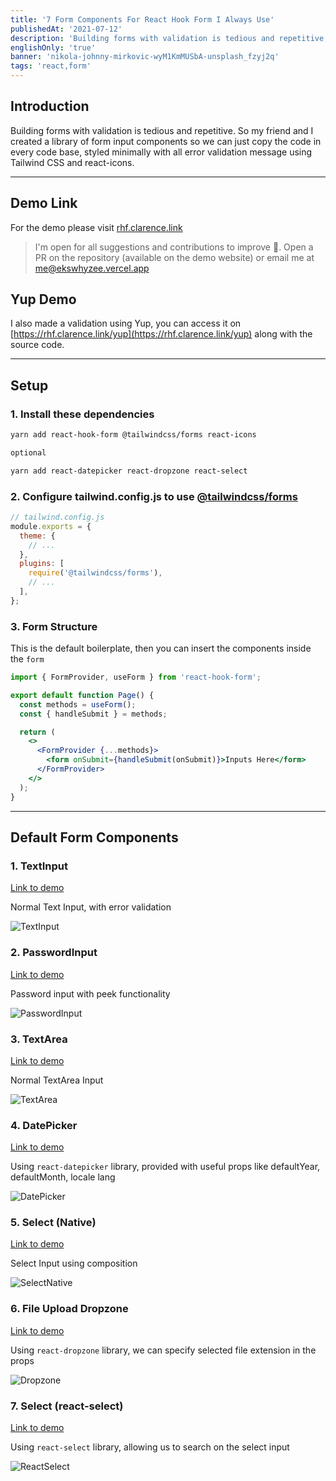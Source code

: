 ```yaml
---
title: '7 Form Components For React Hook Form I Always Use'
publishedAt: '2021-07-12'
description: 'Building forms with validation is tedious and repetitive, using reusable component will help building faster.'
englishOnly: 'true'
banner: 'nikola-johnny-mirkovic-wyM1KmMUSbA-unsplash_fzyj2q'
tags: 'react,form'
---
```


## Introduction

Building forms with validation is tedious and repetitive. So my friend and I created a library of form input components so we can just copy the code in every code base, styled minimally with all error validation message using Tailwind CSS and react-icons.

---

## Demo Link

<CloudinaryImg
  mdx
  publicId='mstqmarfn/blogs/rhf/rhf-1_m2z3ia.png'
  alt='Demo Screenshot'
  width={880}
  height={438}
/>

For the demo please visit [rhf.clarence.link](https://rhf.clarence.link)

> I'm open for all suggestions and contributions to improve 🚀. Open a PR on the repository (available on the demo website) or email me at me@ekswhyzee.vercel.app

## Yup Demo

I also made a validation using Yup, you can access it on [https://rhf.clarence.link/yup](https://rhf.clarence.link/yup) along with the source code.

---

## Setup

### 1. Install these dependencies

```bash
yarn add react-hook-form @tailwindcss/forms react-icons

optional

yarn add react-datepicker react-dropzone react-select
```

### 2. Configure tailwind.config.js to use [@tailwindcss/forms](https://github.com/tailwindlabs/tailwindcss-forms)

```js
// tailwind.config.js
module.exports = {
  theme: {
    // ...
  },
  plugins: [
    require('@tailwindcss/forms'),
    // ...
  ],
};
```

### 3. Form Structure

This is the default boilerplate, then you can insert the components inside the `form`

```jsx
import { FormProvider, useForm } from 'react-hook-form';

export default function Page() {
  const methods = useForm();
  const { handleSubmit } = methods;

  return (
    <>
      <FormProvider {...methods}>
        <form onSubmit={handleSubmit(onSubmit)}>Inputs Here</form>
      </FormProvider>
    </>
  );
}
```

---

## Default Form Components

### 1. TextInput

[Link to demo](https://rhf.clarence.link/inputs#text-input)

Normal Text Input, with error validation

![TextInput](https://dev-to-uploads.s3.amazonaws.com/uploads/articles/kdxmfpr423kfz00jiq2g.gif)

### 2. PasswordInput

[Link to demo](https://rhf.clarence.link/inputs#password-input)

Password input with peek functionality

![PasswordInput](https://dev-to-uploads.s3.amazonaws.com/uploads/articles/km75jce8ne1sz7uezw36.gif)

### 3. TextArea

[Link to demo](https://rhf.clarence.link/inputs#text-area)

Normal TextArea Input

![TextArea](https://dev-to-uploads.s3.amazonaws.com/uploads/articles/63rwadnb9yoz96fujbon.gif)

### 4. DatePicker

[Link to demo](https://rhf.clarence.link/inputs#date-picker)

Using `react-datepicker` library, provided with useful props like defaultYear, defaultMonth, locale lang

![DatePicker](https://dev-to-uploads.s3.amazonaws.com/uploads/articles/qlayfyv6qwpgvky306zj.gif)

### 5. Select (Native)

[Link to demo](https://rhf.clarence.link/inputs#select-native)

Select Input using composition

![SelectNative](https://dev-to-uploads.s3.amazonaws.com/uploads/articles/qtar72d0x80jxutro873.gif)

### 6. File Upload Dropzone

[Link to demo](https://rhf.clarence.link/inputs#dropzone-input)

Using `react-dropzone` library, we can specify selected file extension in the props

![Dropzone](https://dev-to-uploads.s3.amazonaws.com/uploads/articles/afxhanaz7tahfdehrglj.gif)

### 7. Select (react-select)

[Link to demo](https://rhf.clarence.link/inputs#select-react)

Using `react-select` library, allowing us to search on the select input

![ReactSelect](https://dev-to-uploads.s3.amazonaws.com/uploads/articles/7vye8zx94k1b8zsidxjd.gif)
